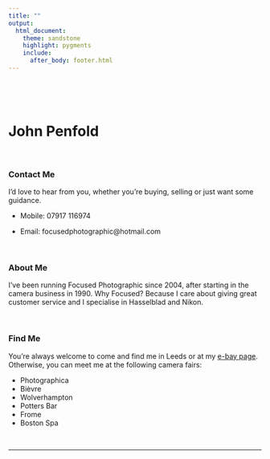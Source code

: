 ```yaml
---
title: ""
output:
  html_document:
    theme: sandstone
    highlight: pygments
    include:
      after_body: footer.html
---
```


<p>&nbsp;</p>
<p>&nbsp;</p>

# John Penfold

<p>&nbsp;</p>

### Contact Me

I'd love to hear from you, whether you're buying, selling or just want some guidance.

  * Mobile: 07917 116974
  
  * Email: focusedphotographic@hotmail.com 

<p>&nbsp;</p>

### About Me

I've been running Focused Photographic since 2004, after starting in the camera business in 1990. Why Focused? Because I care about giving great customer service and I specialise in Hasselblad and Nikon.

<p>&nbsp;</p>

### Find Me

You're always welcome to come and find me in Leeds or at my [e-bay page](http://www.ebay.co.uk/sch/imagingeye/m.html?_nkw=&_armrs=1&_ipg=&_from=). Otherwise, you can meet me at the following camera fairs:

  * Photographica
  * Bièvre
  * Wolverhampton
  * Potters Bar
  * Frome
  * Boston Spa

<p>&nbsp;</p>

---